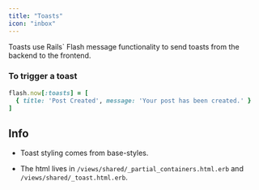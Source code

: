 ```yaml
---
title: "Toasts"
icon: "inbox"
---
```


Toasts use Rails\` Flash message functionality to send toasts from the backend to the frontend.

### To trigger a toast

```ruby
flash.now[:toasts] = [
  { title: 'Post Created', message: 'Your post has been created.' }
]
```

## Info

* Toast styling comes from base-styles.

* The html lives in `/views/shared/_partial_containers.html.erb` and `/views/shared/_toast.html.erb`.